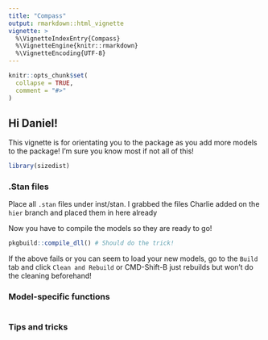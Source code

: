 ```yaml
---
title: "Compass"
output: rmarkdown::html_vignette
vignette: >
  %\VignetteIndexEntry{Compass}
  %\VignetteEngine{knitr::rmarkdown}
  %\VignetteEncoding{UTF-8}
---
```


```r
knitr::opts_chunk$set(
  collapse = TRUE,
  comment = "#>"
)
```

## Hi Daniel! 

This vignette is for orientating you to the package as you add more models to the package! I'm sure you know most if not all of this! 

```r
library(sizedist)
```

### .Stan files 

Place all `.stan` files under inst/stan.
I grabbed the files Charlie added on the `hier` branch and placed them in here already


Now you have to compile the models so they are ready to go!
```r
pkgbuild::compile_dll() # Should do the trick!
```

If the above fails or you can seem to load your new models, go to the `Build` tab and click `Clean and Rebuild` or CMD-Shift-B just rebuilds but won't do the cleaning beforehand!

### Model-specific functions

```r

```

### Tips and tricks

```r

```

